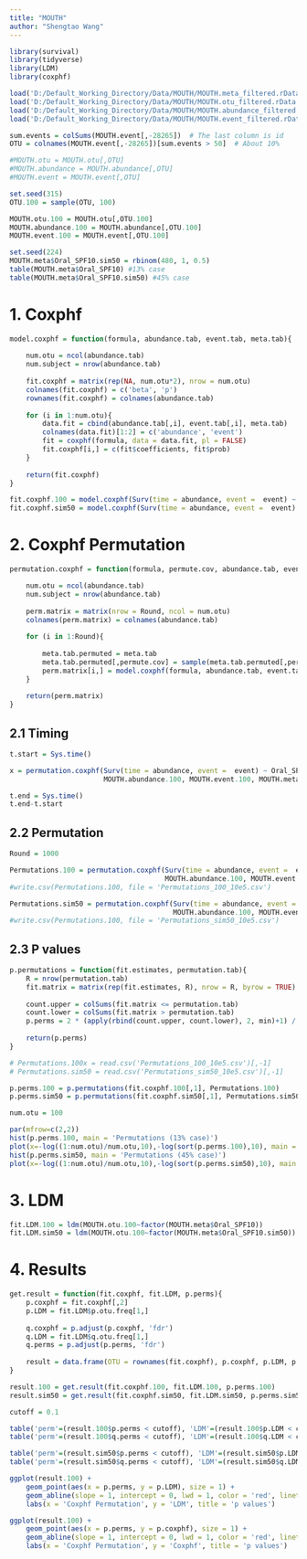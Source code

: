 ```yaml
---
title: "MOUTH"
author: "Shengtao Wang"
---
```


```r
library(survival)
library(tidyverse)
library(LDM)
library(coxphf)
```

```r
load('D:/Default_Working_Directory/Data/MOUTH/MOUTH.meta_filtered.rData')
load('D:/Default_Working_Directory/Data/MOUTH/MOUTH.otu_filtered.rData')
load('D:/Default_Working_Directory/Data/MOUTH/MOUTH.abundance_filtered.rData')
load('D:/Default_Working_Directory/Data/MOUTH/MOUTH.event_filtered.rData')

sum.events = colSums(MOUTH.event[,-28265])  # The last column is id
OTU = colnames(MOUTH.event[,-28265])[sum.events > 50]  # About 10%

#MOUTH.otu = MOUTH.otu[,OTU]
#MOUTH.abundance = MOUTH.abundance[,OTU]
#MOUTH.event = MOUTH.event[,OTU]

set.seed(315)
OTU.100 = sample(OTU, 100)

MOUTH.otu.100 = MOUTH.otu[,OTU.100]
MOUTH.abundance.100 = MOUTH.abundance[,OTU.100]
MOUTH.event.100 = MOUTH.event[,OTU.100]

set.seed(224)
MOUTH.meta$Oral_SPF10.sim50 = rbinom(480, 1, 0.5)
table(MOUTH.meta$Oral_SPF10) #13% case
table(MOUTH.meta$Oral_SPF10.sim50) #45% case
```

# 1. Coxphf

```r
model.coxphf = function(formula, abundance.tab, event.tab, meta.tab){
    
    num.otu = ncol(abundance.tab)
    num.subject = nrow(abundance.tab)
    
    fit.coxphf = matrix(rep(NA, num.otu*2), nrow = num.otu)
    colnames(fit.coxphf) = c('beta', 'p')
    rownames(fit.coxphf) = colnames(abundance.tab)
    
    for (i in 1:num.otu){
        data.fit = cbind(abundance.tab[,i], event.tab[,i], meta.tab)
        colnames(data.fit)[1:2] = c('abundance', 'event')
        fit = coxphf(formula, data = data.fit, pl = FALSE)
        fit.coxphf[i,] = c(fit$coefficients, fit$prob)
    }
    
    return(fit.coxphf)
}

fit.coxphf.100 = model.coxphf(Surv(time = abundance, event =  event) ~ Oral_SPF10, MOUTH.abundance.100, MOUTH.event.100, MOUTH.meta)
fit.coxphf.sim50 = model.coxphf(Surv(time = abundance, event =  event) ~ Oral_SPF10.sim50, MOUTH.abundance.100, MOUTH.event.100, MOUTH.meta)
```

# 2. Coxphf Permutation

```r
permutation.coxphf = function(formula, permute.cov, abundance.tab, event.tab, meta.tab, Round){

    num.otu = ncol(abundance.tab)
    num.subject = nrow(abundance.tab)
        
    perm.matrix = matrix(nrow = Round, ncol = num.otu)
    colnames(perm.matrix) = colnames(abundance.tab)
    
    for (i in 1:Round){
        
        meta.tab.permuted = meta.tab
        meta.tab.permuted[,permute.cov] = sample(meta.tab.permuted[,permute.cov], num.subject, replace = FALSE)
        perm.matrix[i,] = model.coxphf(formula, abundance.tab, event.tab, meta.tab.permuted)[,1]
    }
    
    return(perm.matrix)
}
```

## 2.1 Timing

```r
t.start = Sys.time()

x = permutation.coxphf(Surv(time = abundance, event =  event) ~ Oral_SPF10, permute.cov = 'Oral_SPF10',
                       MOUTH.abundance.100, MOUTH.event.100, MOUTH.meta, Round = 10)

t.end = Sys.time()
t.end-t.start
```

## 2.2 Permutation

```r
Round = 1000

Permutations.100 = permutation.coxphf(Surv(time = abundance, event =  event) ~ Oral_SPF10, permute.cov = 'Oral_SPF10',
                                      MOUTH.abundance.100, MOUTH.event.100, MOUTH.meta, Round)
#write.csv(Permutations.100, file = 'Permutations_100_10e5.csv')
```

```r
Permutations.sim50 = permutation.coxphf(Surv(time = abundance, event =  event) ~ Oral_SPF10.sim50, permute.cov = 'Oral_SPF10.sim50',
                                        MOUTH.abundance.100, MOUTH.event.100, MOUTH.meta, Round)
#write.csv(Permutations.100, file = 'Permutations_sim50_10e5.csv')
```

## 2.3 P values

```r
p.permutations = function(fit.estimates, permutation.tab){
    R = nrow(permutation.tab)
    fit.matrix = matrix(rep(fit.estimates, R), nrow = R, byrow = TRUE)
    
    count.upper = colSums(fit.matrix <= permutation.tab)
    count.lower = colSums(fit.matrix > permutation.tab)
    p.perms = 2 * (apply(rbind(count.upper, count.lower), 2, min)+1) / (R+1)
    
    return(p.perms)
}

# Permutations.100x = read.csv('Permutations_100_10e5.csv')[,-1]
# Permutations.sim50 = read.csv('Permutations_sim50_10e5.csv')[,-1]

p.perms.100 = p.permutations(fit.coxphf.100[,1], Permutations.100)
p.perms.sim50 = p.permutations(fit.coxphf.sim50[,1], Permutations.sim50)
```

```r
num.otu = 100

par(mfrow=c(2,2))
hist(p.perms.100, main = 'Permutations (13% case)')
plot(x=-log((1:num.otu)/num.otu,10),-log(sort(p.perms.100),10), main = 'Permutations (13% case)');abline(0,1)
hist(p.perms.sim50, main = 'Permutations (45% case)')
plot(x=-log((1:num.otu)/num.otu,10),-log(sort(p.perms.sim50),10), main = 'Permutations (45% case)');abline(0,1)
```

# 3. LDM

```r
fit.LDM.100 = ldm(MOUTH.otu.100~factor(MOUTH.meta$Oral_SPF10))
fit.LDM.sim50 = ldm(MOUTH.otu.100~factor(MOUTH.meta$Oral_SPF10.sim50))
```

# 4. Results

```r
get.result = function(fit.coxphf, fit.LDM, p.perms){
    p.coxphf = fit.coxphf[,2]
    p.LDM = fit.LDM$p.otu.freq[1,]
    
    q.coxphf = p.adjust(p.coxphf, 'fdr')
    q.LDM = fit.LDM$q.otu.freq[1,]
    q.perms = p.adjust(p.perms, 'fdr')
    
    result = data.frame(OTU = rownames(fit.coxphf), p.coxphf, p.LDM, p.perms, q.coxphf, q.LDM, q.perms)
}

result.100 = get.result(fit.coxphf.100, fit.LDM.100, p.perms.100)
result.sim50 = get.result(fit.coxphf.sim50, fit.LDM.sim50, p.perms.sim50)

cutoff = 0.1

table('perm'=(result.100$p.perms < cutoff), 'LDM'=(result.100$p.LDM < cutoff))
table('perm'=(result.100$q.perms < cutoff), 'LDM'=(result.100$q.LDM < cutoff))

table('perm'=(result.sim50$p.perms < cutoff), 'LDM'=(result.sim50$p.LDM < cutoff))
table('perm'=(result.sim50$q.perms < cutoff), 'LDM'=(result.sim50$q.LDM < cutoff))
```

```r
ggplot(result.100) +
    geom_point(aes(x = p.perms, y = p.LDM), size = 1) +
    geom_abline(slope = 1, intercept = 0, lwd = 1, color = 'red', linetype = 'dashed') +
    labs(x = 'Coxphf Permutation', y = 'LDM', title = 'p values')
```

```r
ggplot(result.100) +
    geom_point(aes(x = p.perms, y = p.coxphf), size = 1) +
    geom_abline(slope = 1, intercept = 0, lwd = 1, color = 'red', linetype = 'dashed') +
    labs(x = 'Coxphf Permutation', y = 'Coxphf', title = 'p values')
```






































